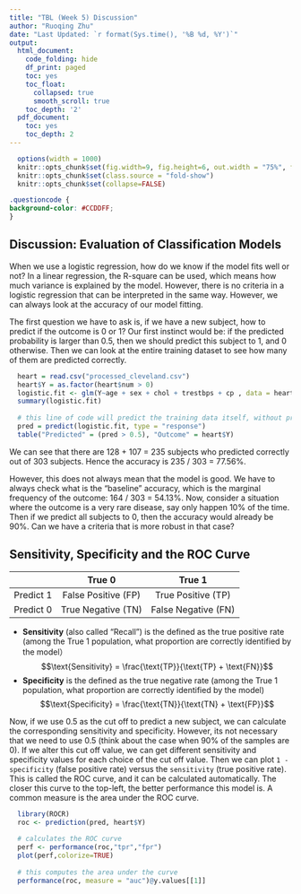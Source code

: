 ```yaml
---
title: "TBL (Week 5) Discussion"
author: "Ruoqing Zhu"
date: "Last Updated: `r format(Sys.time(), '%B %d, %Y')`"
output:
  html_document:
    code_folding: hide
    df_print: paged
    toc: yes
    toc_float:
      collapsed: true
      smooth_scroll: true
    toc_depth: '2'
  pdf_document:
    toc: yes
    toc_depth: 2
---
```


```r
  options(width = 1000)
  knitr::opts_chunk$set(fig.width=9, fig.height=6, out.width = "75%", fig.align = 'center')
  knitr::opts_chunk$set(class.source = "fold-show")
  knitr::opts_chunk$set(collapse=FALSE)
```
```css
.questioncode {
background-color: #CCDDFF;
}
```

## Discussion: Evaluation of Classification Models

When we use a logistic regression, how do we know if the model fits well or not? In a linear regression, the R-square can be used, which means how much variance is explained by the model. However, there is no criteria in a logistic regression that can be interpreted in the same way. However, we can always look at the accuracy of our model fitting. 

The first question we have to ask is, if we have a new subject, how to predict if the outcome is 0 or 1? Our first instinct would be: if the predicted probability is larger than 0.5, then we should predict this subject to 1, and 0 otherwise. Then we can look at the entire training dataset to see how many of them are predicted correctly. 

```r
  heart = read.csv("processed_cleveland.csv")
  heart$Y = as.factor(heart$num > 0)
  logistic.fit <- glm(Y~age + sex + chol + trestbps + cp , data = heart, family = binomial)
  summary(logistic.fit)
  
  # this line of code will predict the training data itself, without providing additional data
  pred = predict(logistic.fit, type = "response")
  table("Predicted" = (pred > 0.5), "Outcome" = heart$Y)
```
We can see that there are 128 + 107 = 235 subjects who predicted correctly out of 303 subjects. Hence the accuracy is 235 / 303 = 77.56%.

However, this does not always mean that the model is good. We have to always check what is the "baseline" accuracy, which is the marginal frequency of the outcome: 164 / 303 = 54.13%. Now, consider a situation where the outcome is a very rare disease, say only happen 10% of the time. Then if we predict all subjects to 0, then the accuracy would already be 90%. Can we have a criteria that is more robust in that case? 

## Sensitivity, Specificity and the ROC Curve

$\quad$       | True 0 | True 1 
-----: | :----: | :----: 
Predict 1 | False Positive (FP) | True Positive (TP)
Predict 0 | True Negative (TN) | False Negative (FN)

  * __Sensitivity__ (also called “Recall”) is the defined as the true positive rate (among the True 1 population, what proportion are correctly identified by the model）
  $$\text{Sensitivity} = \frac{\text{TP}}{\text{TP} + \text{FN}}$$
  * __Specificity__ is the defined as the true negative rate (among the True 1 population, what proportion are correctly identified by the model)
  $$\text{Specificity} = \frac{\text{TN}}{\text{TN} + \text{FP}}$$

Now, if we use 0.5 as the cut off to predict a new subject, we can calculate the corresponding sensitivity and specificity. However, its not necessary that we need to use 0.5 (think about the case when 90% of the samples are 0). If we alter this cut off value, we can get different sensitivity and specificity values for each choice of the cut off value. Then we can plot `1 - specificity` (false positive rate) versus the `sensitivity` (true positive rate). This is called the ROC curve, and it can be calculated automatically. The closer this curve to the top-left, the better performance this model is. A common measure is the area under the ROC curve. 

```r
  library(ROCR)
  roc <- prediction(pred, heart$Y)
  
  # calculates the ROC curve
  perf <- performance(roc,"tpr","fpr")
  plot(perf,colorize=TRUE)
  
  # this computes the area under the curve
  performance(roc, measure = "auc")@y.values[[1]]
```








